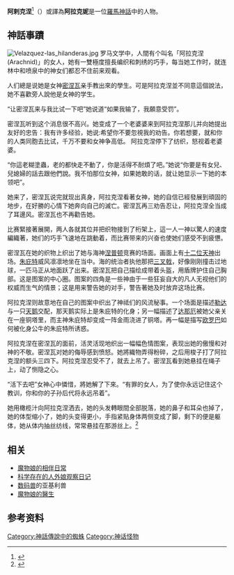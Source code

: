 {{Expand language|en|time=2022-04-18T00:12:14+00:00}}
{{copyedit}}
'''阿剌克涅'''<ref> {{Cite book | author = 鲁刚（主编） | title = 世界神话辞典 | location = 沈阳 | publisher = 辽宁人民出版社 | date = 1989-11 | pages = 415 | language = zh-cn | quote = 阿剌克涅（Arachne） }} </ref>（{{lang|el|Αράχνη}}）或譯為'''阿拉克妮'''是一位[[羅馬神話|羅馬神話]]中的人物。

== 神話事蹟 ==
[[Image:Velazquez-las_hilanderas.jpg|thumb]]
罗马文学中，人間有个叫名「阿拉克涅(Arachnid)」的女人，她有一雙極度擅長编织和刺绣的巧手，每当她工作时，就连林中和喷泉中的神女们都忍不住前来观看。

人们總是说她是女神[[密涅瓦|密涅瓦]]亲手教出來的學生。可是阿拉克涅並不同意這個說法，她不喜歡旁人說他是女神的学生。

“让密涅瓦来与我比试一下吧”她说道“如果我输了，我願意受罚”。

密涅瓦听到这个消息很不高兴。她变成了一个老婆婆来到阿拉克涅那儿并向她提出友好的忠告：我有许多经验，她说:希望你不要忽視我的劝告。你若想要，就和你的人类同胞去比试，千万不要和女神争高低。
阿拉克涅停下了纺织，怒视着老婆婆。

“你這老糊塗蟲，老的都快走不動了，你是活得不耐煩了吧。”她说“你要是有女兒、兒媳婦的話去跟他們說。我不怕那位女神，如果她敢的话，就让她显示一下她的本领吧”。

她来了，密涅瓦说完就现出真身，阿拉克涅看著女神，她的自信已經發展到頑固的地步，在好勝的心情下她奔向自己的滅亡。密涅瓦再三劝告忍让，阿拉克涅全当成了耳邊风。密涅瓦也不再勸告她。

比赛緊接著展開，两人各就其位并把织物接到了桁架上，這一人一神以驚人的速度編織著，她们的巧手飞速地在跳動着，而比赛带来的兴奋也使她们感受不到疲憊。

密涅瓦在她的织物上织出了她与海神[[涅普顿|涅普顿]]竞赛的场面。画面上有[[奧林匹斯十二主神|十二位天神]]出场。[[朱庇特|朱庇特]]威风凛凛地坐在当中。海的统治者执他那把[[三叉戟|三叉戟]]，好像刚刚撞击过地球，一匹马正从地面跃了出来。密涅瓦把自己描绘成带着头盔，用盾牌护住自己胸部。这是图案的中心圈。图案的四角是一些神由于一些狂妄自大的凡人无视他们的权威而生气的情景；这是用来警告她的对手，警告著她及时放弃这场比赛。

阿拉克涅则故意地在自己的图案中织出了神祗们的风流秘事。一个场面是描述[[勒达|勒达]]与一只[[天鹅|天鹅]]交配，那天鹅实际上是朱庇特的化身；另一幅描述了[[达那厄|达那厄]]被她父亲关在一座铜塔里，而主神朱庇特却变成一阵金雨浇进了铜塔。再一幅是描写[[欧罗巴|欧罗巴]]如何被化身公牛的朱庇特所诱惑。

阿拉克涅在密涅瓦的面前，活灵活现地织出一幅幅色情图案，表现出她的傲慢和对神的不敬。密涅瓦对她的侮辱感到愤怒。她將織物弄得粉碎，之后用梭子打了阿拉克涅的额头三四下。阿拉克涅忍受不了，就去上吊了。密涅瓦看到她悬挂在绳子上，动了恻隐之心。

“活下去吧”女神心中憐惜，將她解了下來。“有罪的女人，为了使你永远记住这个教训，你和你的子孙后代将永远吊着”。

她用橄榄汁向阿拉克涅洒去，她的头发轉眼間全部脱落，她的鼻子和耳朵也掉了，她的体型缩小了，她的头变得更小，手指紧贴身体两侧变成了脚，剩下的便是躯体，她从体内抽丝纺线，常常悬挂在那游丝上。<ref>{{Cite book | author = 楊周翰（歷任清華大學副教授） | title = 變形記·詩藝 | location = 北京 | publisher = 人民文學出版社 | date = 2016-04 | language = zh-cn | quote = 密涅瓦和阿剌克涅的故事 }} </ref>
==相关==
*[[魔物娘的相伴日常|魔物娘的相伴日常]]
*[[科学存在的人外娘观察日记|科学存在的人外娘观察日记]]
*[[数码兽|数码兽]]的亚基利兽
*[[魔物娘的醫生|魔物娘的醫生]]

== 参考资料 ==
{{reflist}}
{{Authority control}}

{{DEFAULTSORT:Αράχνη}}
[[Category:神話傳說中的蜘蛛|Category:神話傳說中的蜘蛛]]
[[Category:神话怪物|Category:神话怪物]]